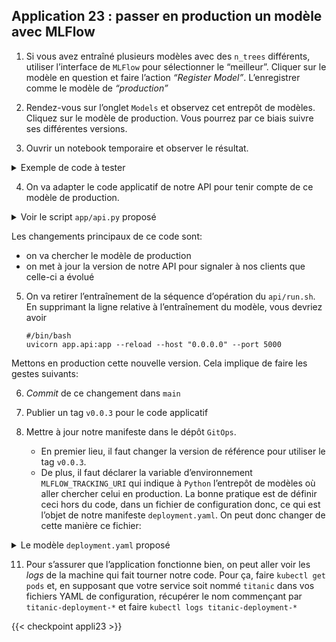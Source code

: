 ::: {.application}
## Application 23 : passer en production un modèle avec MLFlow

1. Si vous avez entraîné plusieurs modèles avec des `n_trees` différents, utiliser l'interface de `MLFlow` pour sélectionner le "meilleur". Cliquer sur le modèle en question et faire l'action _"Register Model"_. L'enregistrer comme le modèle de _"production"_

2. Rendez-vous sur l'onglet `Models` et observez cet entrepôt de modèles. Cliquez sur le modèle de production. Vous pourrez par ce biais suivre ses différentes versions.

3. Ouvrir un notebook temporaire et observer le résultat.

<details>
<summary>
Exemple de code à tester
</summary>


```.python
import mlflow
import pandas as pd

model_name = "production"
model_version = "latest"

# Load the model from the Model Registry
model_uri = f"models:/{model_name}/{model_version}"
logged_model = mlflow.sklearn.load_model(model_uri)

# GENERATE PREDICTION DATA ---------------------

def create_data(
    sex: str = "female",
    age: float = 29.0,
    fare: float = 16.5,
    embarked: str = "S",
) -> str:
    """
    """

    df = pd.DataFrame(
        {
            "Sex": [sex],
            "Age": [age],
            "Fare": [fare],
            "Embarked": [embarked],
        }
    )

    return df


data = pd.concat(
    [create_data(age=40), create_data(sex="male")]
)

# PREDICTION ---------------------

logged_model.predict(pd.DataFrame(data))
```

</details>

4. On va adapter le code applicatif de notre API pour tenir compte de ce modèle de production.

<details>
<summary>
Voir le script `app/api.py` proposé
</summary>

    ```.python
    """A simple API to expose our trained RandomForest model for Tutanic survival."""
    from fastapi import FastAPI
    import mlflow

    import pandas as pd

    # Preload model -------------------

    model_name = "production"
    model_version = "latest"

    # Load the model from the Model Registry
    model_uri = f"models:/{model_name}/{model_version}"
    model = mlflow.sklearn.load_model(model_uri)

    # Define app -------------------------


    app = FastAPI(
        title="Prédiction de survie sur le Titanic",
        description=
        "Application de prédiction de survie sur le Titanic 🚢 <br>Une version par API pour faciliter la réutilisation du modèle 🚀" +\
            "<br><br><img src=\"https://media.vogue.fr/photos/5faac06d39c5194ff9752ec9/1:1/w_2404,h_2404,c_limit/076_CHL_126884.jpg\" width=\"200\">"
        )


    @app.get("/", tags=["Welcome"])
    def show_welcome_page():
        """
        Show welcome page with model name and version.
        """

        return {
            "Message": "API de prédiction de survie sur le Titanic",
            "Model_name": 'Titanic ML',
            "Model_version": "0.3",
        }


    @app.get("/predict", tags=["Predict"])
    async def predict(
        sex: str = "female",
        age: float = 29.0,
        fare: float = 16.5,
        embarked: str = "S"
    ) -> str:
        """
        """

        df = pd.DataFrame(
            {
                "Sex": [sex],
                "Age": [age],
                "Fare": [fare],
                "Embarked": [embarked],
            }
        )

        prediction = "Survived 🎉" if int(model.predict(df)) == 1 else "Dead ⚰️"

        return prediction
    ```

</details>

Les changements principaux de ce code sont:

* on va chercher le modèle de production
* on met à jour la version de notre API pour signaler à nos clients que celle-ci a évolué

5. On va retirer l'entraînement de la séquence d'opération du `api/run.sh`. En supprimant la ligne relative à l'entraînement du modèle, vous devriez avoir

    ```.python
    #/bin/bash
    uvicorn app.api:app --reload --host "0.0.0.0" --port 5000
    ```

Mettons en production cette nouvelle version. Cela implique de faire les gestes suivants:

6. _Commit_ de ce changement dans `main`

7. Publier un tag `v0.0.3` pour le code applicatif

8. Mettre à jour notre manifeste dans le dépôt `GitOps`.
   * En premier lieu, il faut changer la version de référence pour utiliser le tag `v0.0.3`.
   * De plus, il faut déclarer la variable d'environnement `MLFLOW_TRACKING_URI` qui indique à `Python` l'entrepôt de modèles où aller chercher celui en production. La bonne pratique est de définir ceci hors du code, dans un fichier de configuration donc, ce qui est l'objet de notre manifeste `deployment.yaml`. On peut donc changer de cette manière ce fichier:

<details>
<summary>
Le modèle `deployment.yaml` proposé
</summary>

```.python
apiVersion: apps/v1
kind: Deployment
metadata:
name: titanic-deployment
labels:
    app: titanic
spec:
replicas: 1
selector:
    matchLabels:
    app: titanic
template:
    metadata:
    labels:
        app: titanic
    spec:
    containers:
    - name: titanic
        image: linogaliana/application:v0.0.3 #<1>
        ports:
        - containerPort: 5000
        env:
        - name: MLFLOW_TRACKING_URI
            value: https://user-${USERNAME}-mlflow.user.lab.sspcloud.fr #<2>
        resources:
        limits:
            memory: "2Gi"
            cpu: "1000m"
```
1. Le _tag_ de notre code applicatif
2. La variable d'environnement à adapter en fonction de l'adresse du dépôt demodèles utilisé. Remplacer par votre URL `MLFlow`.

</details>

11.  Pour s'assurer que l'application fonctionne bien, on peut aller voir les _logs_ de la machine qui fait tourner notre code. Pour ça, faire `kubectl get pods` et, en supposant que votre service soit nommé `titanic` dans vos fichiers YAML de configuration, récupérer le nom commençant par `titanic-deployment-*` et faire `kubectl logs titanic-deployment-*`

:::


{{< checkpoint appli23 >}}
